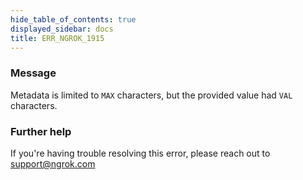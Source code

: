 ```yaml
---
hide_table_of_contents: true
displayed_sidebar: docs
title: ERR_NGROK_1915
---
```


### Message

Metadata is limited to `MAX` characters, but the provided value had `VAL` characters.

### Further help

If you're having trouble resolving this error, please reach out to [support@ngrok.com](mailto:support@ngrok.com?subject=Help%20with%20ERR_NGROK_1915)
